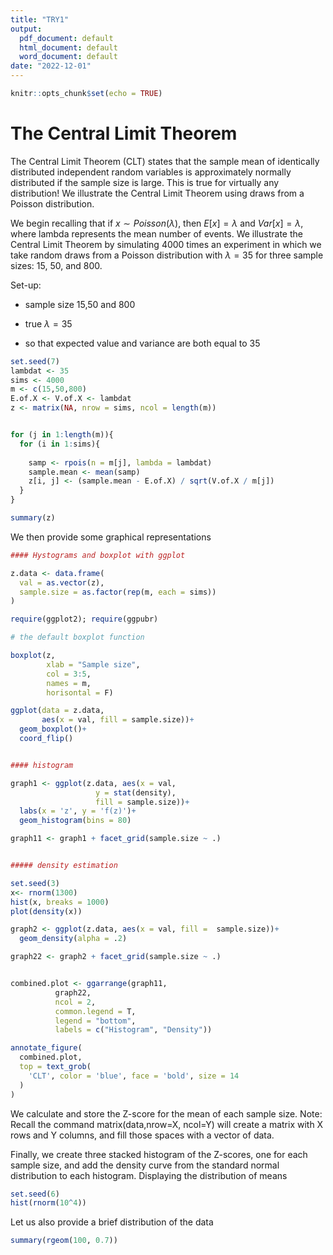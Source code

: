 ```yaml
---
title: "TRY1"
output:
  pdf_document: default
  html_document: default
  word_document: default
date: "2022-12-01"
---
```


```r
knitr::opts_chunk$set(echo = TRUE)
```

# The Central Limit Theorem

The Central Limit Theorem (CLT) states that the sample mean of identically distributed independent random variables is approximately normally distributed if the sample size is large. This is true for virtually any distribution! We illustrate the Central Limit Theorem using draws from a Poisson distribution.

We begin recalling that if $x \sim Poisson(\lambda)$, then $E[x] = \lambda$ and $Var[x] = \lambda$, where lambda represents the mean number of events. We illustrate the Central Limit Theorem by simulating 4000 times an experiment in which we take random draws from a Poisson distribution with $\lambda = 35$ for three sample sizes: 15, 50, and 800.

Set-up:

-   sample size 15,50 and 800

-   true $\lambda = 35$

-   so that expected value and variance are both equal to 35

```r
set.seed(7)
lambdat <- 35
sims <- 4000
m <- c(15,50,800)
E.of.X <- V.of.X <- lambdat
z <- matrix(NA, nrow = sims, ncol = length(m))


for (j in 1:length(m)){
  for (i in 1:sims){
    
    samp <- rpois(n = m[j], lambda = lambdat)
    sample.mean <- mean(samp)
    z[i, j] <- (sample.mean - E.of.X) / sqrt(V.of.X / m[j])
  }
}

summary(z)
```

We then provide some graphical representations

```r

#### Hystograms and boxplot with ggplot 

z.data <- data.frame(
  val = as.vector(z),
  sample.size = as.factor(rep(m, each = sims))
)

require(ggplot2); require(ggpubr)

# the default boxplot function 

boxplot(z, 
        xlab = "Sample size",
        col = 3:5,
        names = m,
        horisontal = F)

ggplot(data = z.data,
       aes(x = val, fill = sample.size))+
  geom_boxplot()+
  coord_flip()


#### histogram

graph1 <- ggplot(z.data, aes(x = val, 
                   y = stat(density),
                   fill = sample.size))+
  labs(x = 'z', y = 'f(z)')+
  geom_histogram(bins = 80)

graph11 <- graph1 + facet_grid(sample.size ~ .)


##### density estimation 

set.seed(3)
x<- rnorm(1300)
hist(x, breaks = 1000)
plot(density(x))

graph2 <- ggplot(z.data, aes(x = val, fill =  sample.size))+
  geom_density(alpha = .2)

graph22 <- graph2 + facet_grid(sample.size ~ .)


combined.plot <- ggarrange(graph11, 
          graph22,
          ncol = 2,
          common.legend = T,
          legend = "bottom",
          labels = c("Histogram", "Density"))

annotate_figure(
  combined.plot,
  top = text_grob(
    'CLT', color = 'blue', face = 'bold', size = 14
  )
)
```

We calculate and store the Z-score for the mean of each sample size. Note: Recall the command matrix(data,nrow=X, ncol=Y) will create a matrix with X rows and Y columns, and fill those spaces with a vector of data.

Finally, we create three stacked histogram of the Z-scores, one for each sample size, and add the density curve from the standard normal distribution to each histogram. Displaying the distribution of means

```r
set.seed(6)
hist(rnorm(10^4))
```

Let us also provide a brief distribution of the data

```r
summary(rgeom(100, 0.7))
```
